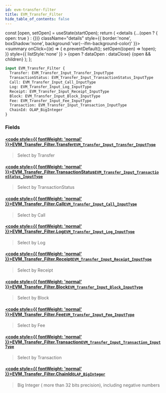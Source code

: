 ```yaml
---
id: evm-transfer-filter
title: EVM_Transfer_Filter
hide_table_of_contents: false
---
```







  const [open, setOpen] = useState(startOpen);
  return (
    <details {...(open ? { open: true } : {})} className="details" style={{ border:'none', boxShadow:'none', background:'var(--ifm-background-color)' }}>
      <summary
        onClick={(e) => {
          e.preventDefault();
          setOpen((open) => !open);
        }}
        style={{ listStyle:'none' }}
      >
      {open ? dataOpen : dataClose}
      </summary>
      {open && children}
    </details>
  );
};







```graphql
input EVM_Transfer_Filter {
  Transfer: EVM_Transfer_Input_Transfer_InputType
  TransactionStatus: EVM_Transfer_Input_TransactionStatus_InputType
  Call: EVM_Transfer_Input_Call_InputType
  Log: EVM_Transfer_Input_Log_InputType
  Receipt: EVM_Transfer_Input_Receipt_InputType
  Block: EVM_Transfer_Input_Block_InputType
  Fee: EVM_Transfer_Input_Fee_InputType
  Transaction: EVM_Transfer_Input_Transaction_InputType
  ChainId: OLAP_BigInteger
}
```




### Fields

#### [<code style={{ fontWeight: 'normal' }}>EVM_Transfer_Filter.<b>Transfer</b></code>](#)<Bullet />[`EVM_Transfer_Input_Transfer_InputType`](/docs/graphql-reference/inputs/evm-transfer-input-transfer-input-type) <Badge class="secondary" text="input"/>
> Select by Transfer
> 

#### [<code style={{ fontWeight: 'normal' }}>EVM_Transfer_Filter.<b>TransactionStatus</b></code>](#)<Bullet />[`EVM_Transfer_Input_TransactionStatus_InputType`](/docs/graphql-reference/inputs/evm-transfer-input-transaction-status-input-type) <Badge class="secondary" text="input"/>
> Select by TransactionStatus
> 

#### [<code style={{ fontWeight: 'normal' }}>EVM_Transfer_Filter.<b>Call</b></code>](#)<Bullet />[`EVM_Transfer_Input_Call_InputType`](/docs/graphql-reference/inputs/evm-transfer-input-call-input-type) <Badge class="secondary" text="input"/>
> Select by Call
> 

#### [<code style={{ fontWeight: 'normal' }}>EVM_Transfer_Filter.<b>Log</b></code>](#)<Bullet />[`EVM_Transfer_Input_Log_InputType`](/docs/graphql-reference/inputs/evm-transfer-input-log-input-type) <Badge class="secondary" text="input"/>
> Select by Log
> 

#### [<code style={{ fontWeight: 'normal' }}>EVM_Transfer_Filter.<b>Receipt</b></code>](#)<Bullet />[`EVM_Transfer_Input_Receipt_InputType`](/docs/graphql-reference/inputs/evm-transfer-input-receipt-input-type) <Badge class="secondary" text="input"/>
> Select by Receipt
> 

#### [<code style={{ fontWeight: 'normal' }}>EVM_Transfer_Filter.<b>Block</b></code>](#)<Bullet />[`EVM_Transfer_Input_Block_InputType`](/docs/graphql-reference/inputs/evm-transfer-input-block-input-type) <Badge class="secondary" text="input"/>
> Select by Block
> 

#### [<code style={{ fontWeight: 'normal' }}>EVM_Transfer_Filter.<b>Fee</b></code>](#)<Bullet />[`EVM_Transfer_Input_Fee_InputType`](/docs/graphql-reference/inputs/evm-transfer-input-fee-input-type) <Badge class="secondary" text="input"/>
> Select by Fee
> 

#### [<code style={{ fontWeight: 'normal' }}>EVM_Transfer_Filter.<b>Transaction</b></code>](#)<Bullet />[`EVM_Transfer_Input_Transaction_InputType`](/docs/graphql-reference/inputs/evm-transfer-input-transaction-input-type) <Badge class="secondary" text="input"/>
> Select by Transaction
> 

#### [<code style={{ fontWeight: 'normal' }}>EVM_Transfer_Filter.<b>ChainId</b></code>](#)<Bullet />[`OLAP_BigInteger`](/docs/graphql-reference/inputs/olap-big-integer) <Badge class="secondary" text="input"/>
> Big Integer ( more than 32 bits precision), including negative numbers
> 



